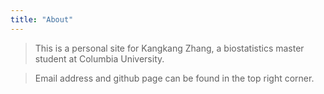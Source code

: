 ```yaml
---
title: "About"
---
```



>
This is a personal site for Kangkang Zhang, a biostatistics master student at Columbia University.

>
Email address and github page can be found in the top right corner.